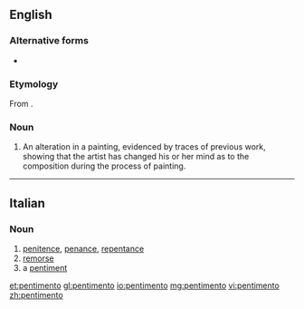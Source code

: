 ==English==
{{wikipedia}}

===Alternative forms===
* {{onym|en|pentiment}}

===Etymology===
From {{etyl|it}} {{term|pentimento|lang=it}}.

===Noun===
{{en-noun|pentimenti}}

# An alteration in a painting, evidenced by traces of previous work, showing that the artist has changed his or her mind as to the composition during the process of painting.

----

==Italian==

===Noun===
{{it-noun|pentiment|m|o|i}}

# [[penitence]], [[penance]], [[repentance]]
# [[remorse]]
# a [[pentiment]]

[[et:pentimento]]
[[gl:pentimento]]
[[io:pentimento]]
[[mg:pentimento]]
[[vi:pentimento]]
[[zh:pentimento]]